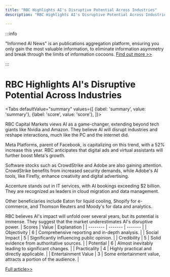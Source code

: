 ```yaml
---
title: "RBC Highlights AI's Disruptive Potential Across Industries"
description: "RBC Highlights AI's Disruptive Potential Across Industries"

---
```



:::info

"Informed AI News" is an publications aggregation platform, ensuring you only gain the most valuable information, to eliminate information asymmetry and break through the limits of information cocoons.  [Find out more >>](/)

:::

# RBC Highlights AI's Disruptive Potential Across Industries


<Tabs
	defaultValue="summary"
	values={[
	{label: 'summary', value: 'summary'},
	{label: 'score', value: 'score'},
]}>
<TabItem value="summary">


RBC Capital Markets views AI as a game-changer, extending beyond tech giants like Nvidia and Amazon. They believe AI will disrupt industries and reshape interactions, much like the PC and the internet did.

Meta Platforms, parent of Facebook, is capitalizing on this trend, with a 52% increase this year. RBC anticipates that digital ads and virtual assistants will further boost Meta's growth.

Software stocks such as CrowdStrike and Adobe are also gaining attention. CrowdStrike benefits from increased security demands, while Adobe's AI tools, like Firefly, enhance creativity and digital advertising.

Accenture stands out in IT services, with AI bookings exceeding $2 billion. They are recognized as leaders in cloud migration and data management.

Other beneficiaries include Eaton for liquid cooling, Shopify for e-commerce, and Thomson Reuters and Moody's for data and analytics.

RBC believes AI's impact will unfold over several years, but its potential is immense. They suggest that the market underestimates AI's disruptive power.
</TabItem>
<TabItem value="score">
	| Scores     | Value   | Explanation |
	| -------- | ------- | ------- |
	| Objectivity  | 6    | Comprehensive reporting and in-depth analysis.    |
	| Social Impact | 5     | Significantly influencing public opinion.    |
	| Credibility    | 5    | Solid evidence from authoritative sources.    |
	| Potential    | 6    | Almost inevitably leading to significant changes.    |
	| Practicality    | 4    | Highly practical and directly applicable.    |
	| Entertainment Value    | 3    | Some entertainment value, attracts a portion of the audience.    |
</TabItem>
</Tabs>

[Full article>>](https://www.cnbc.com/2024/07/07/the-best-ways-to-play-genai-as-it-disrupts-new-industries-per-rbc.html)
